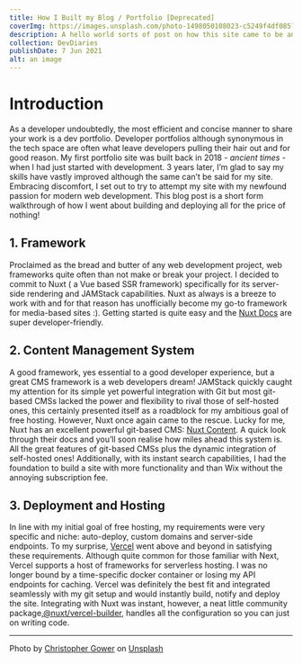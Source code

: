 ```yaml
---
title: How I Built my Blog / Portfolio [Deprecated]
coverImg: https://images.unsplash.com/photo-1498050108023-c5249f4df085?ixid=MnwxMjA3fDB8MHxwaG90by1wYWdlfHx8fGVufDB8fHx8&ixlib=rb-1.2.1&auto=format&fit=crop&w=3304&q=80
description: A hello world sorts of post on how this site came to be and the glorious technology stacks powering it. Bits of tech wisdom splashed in for fun.
collection: DevDiaries
publishDate: 7 Jun 2021
alt: an image
---
```


# Introduction

As a developer undoubtedly, the most efficient and concise manner to share your work is a dev portfolio. Developer portfolios although synonymous in the tech space are often what leave developers pulling their hair out and for good reason. My first portfolio site was built back in 2018 - _ancient times_ - when I had just started with development. 3 years later, I’m glad to say my skills have vastly improved although the same can’t be said for my site. Embracing discomfort, I set out to try to attempt my site with my newfound passion for modern web development. This blog post is a short form walkthrough of how I went about building and deploying all for the price of nothing!

## 1. Framework

Proclaimed as the bread and butter of any web development project, web frameworks quite often than not make or break your project. I decided to commit to Nuxt ( a Vue based SSR framework) specifically for its server-side rendering and JAMStack capabilities. Nuxt as always is a breeze to work with and for that reason has unofficially become my go-to framework for media-based sites :). Getting started is quite easy and the [Nuxt Docs](https://nuxtjs.org/docs/2.x/get-started/installation) are super developer-friendly.

## 2. Content Management System

A good framework, yes essential to a good developer experience, but a great CMS framework is a web developers dream! JAMStack quickly caught my attention for its simple yet powerful integration with Git but most git-based CMSs lacked the power and flexibility to rival those of self-hosted ones, this certainly presented itself as a roadblock for my ambitious goal of free hosting. However, Nuxt once again came to the rescue. Lucky for me, Nuxt has an excellent powerful git-based CMS: [Nuxt Content](https://content.nuxtjs.org/). A quick look through their docs and you’ll soon realise how miles ahead this system is. All the great features of git-based CMSs plus the dynamic integration of self-hosted ones! Additionally, with its instant search capabilities, I had the foundation to build a site with more functionality and than Wix without the annoying subscription fee.

## 3. Deployment and Hosting

In line with my initial goal of free hosting, my requirements were very specific and niche: auto-deploy, custom domains and server-side endpoints. To my surprise, [Vercel](https://vercel.com/) went above and beyond in satisfying these requirements. Although quite common for those familiar with Next, Vercel supports a host of frameworks for serverless hosting. I was no longer bound by a time-specific docker container or losing my API endpoints for caching. Vercel was definitely the best fit and integrated seamlessly with my git setup and would instantly build, notify and deploy the site. Integrating with Nuxt was instant, however, a neat little community package,[@nuxt/vercel-builder](https://github.com/nuxt/vercel-builder), handles all the configuration so you can just on writing code.

---

Photo by [Christopher Gower](https://unsplash.com/@cgower?utm_source=unsplash&utm_medium=referral&utm_content=creditCopyText) on [Unsplash](https://unsplash.com/s/photos/website?utm_source=unsplash&utm_medium=referral&utm_content=creditCopyText)
